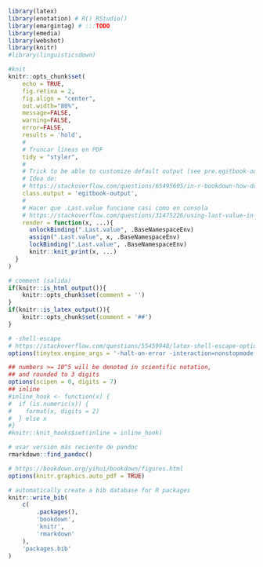 ```r
library(latex)
library(enotation) # R() RStudio()
library(emargintag) # :::TODO
library(emedia)
library(webshot)
library(knitr)
#library(linguisticsdown)
```


```r
#knit
knitr::opts_chunk$set(
    echo = TRUE, 
    fig.retina = 2, 
    fig.align = "center",
    out.width="80%",
    message=FALSE,
    warning=FALSE,
    error=FALSE,
    results = 'hold',
    #
    # Truncar líneas en PDF
    tidy = "styler",
    #
    # Trick to be able to customize default output (see pre.egitbook-output in style.css)
    # Idea de:
    # https://stackoverflow.com/questions/65495605/in-r-bookdown-how-do-i-set-the-default-code-output-background-color
    class.output = 'egitbook-output',
    #
    # Hacer que .Last.value funcione casi como en consola
    # https://stackoverflow.com/questions/31475226/using-last-value-in-rmarkdown-knitr    
    render = function(x, ...){
      unlockBinding(".Last.value", .BaseNamespaceEnv)
      assign(".Last.value", x, .BaseNamespaceEnv)
      lockBinding(".Last.value", .BaseNamespaceEnv)
      knitr::knit_print(x, ...)
  }
)

# comment (salida)
if(knitr::is_html_output()){
    knitr::opts_chunk$set(comment = '')    
}
if(knitr::is_latex_output()){
    knitr::opts_chunk$set(comment = '##')    
}

# -shell-escape
# https://stackoverflow.com/questions/55459948/latex-shell-escape-options-in-yaml-header-dont-use?noredirect=1#comment97651281_55459948
options(tinytex.engine_args = '-halt-on-error -interaction=nonstopmode -shell-escape') 

## numbers >= 10^5 will be denoted in scientific notation,
## and rounded to 3 digits
options(scipen = 0, digits = 7)
## inline
#inline_hook <- function(x) {
#  if (is.numeric(x)) {
#    format(x, digits = 2)
#  } else x
#}
#knitr::knit_hooks$set(inline = inline_hook)

# usar versión más reciente de pandoc
rmarkdown::find_pandoc()

# https://bookdown.org/yihui/bookdown/figures.html
options(knitr.graphics.auto_pdf = TRUE)
```




```r
# automatically create a bib database for R packages
knitr::write_bib(
    c(
        .packages(), 
        'bookdown', 
        'knitr', 
        'rmarkdown'
    ), 
    'packages.bib'
)
```


